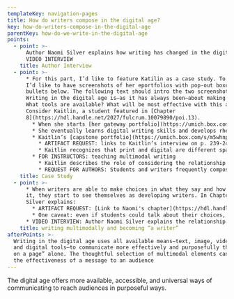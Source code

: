```yaml
---
templateKey: navigation-pages
title: How do writers compose in the digital age?
key: how-do-writers-compose-in-the-digital-age
parentKey: how-do-we-write-in-the-digital-age
points:
  - point: >-
      Author Naomi Silver explains how writing has changed in the digital age:
      VIDEO INTERVIEW
    title: Author Interview
  - point: >-
      * For this part, I’d like to feature Katilin as a case study. To do so,
      I’d like to have screenshots of her eportfolios with pop-out boxes for the
      bullets below. The following text should intro the two screenshots:
      Writing in the digital age is—as it has always been—about making choices:
      What tools are available? What will be most effective with this audience?
      Consider Kaitlin, a student featured in [Chapter
      8](https://hdl.handle.net/2027/fulcrum.10079890/poi.13).
        * When she starts [her gateway portfolio](https://umich.box.com/s/e8yhty752h0akfkl18vcqedr9a0x5ycu), she builds a website that is identical in form to print, but that is distributed electronically. ARTIFACT REQUEST: link to p. 236 of [Naomi’s chapter](https://hdl.handle.net/2027/fulcrum.10079890/poi.19): “In appearance, Kaitlin’s Gateway  eportfolio  is  very  similar  to  Madeleine’s  Capstone  eportfolio—text-only on an unobtrusive background. In a short paragraph on the home page, preceding the description of the artifacts I quoted above, she explains this look, writing, ‘Welcome to my electronic writing portfolio! (see figure 8.3). Despite its format, this is not a blog. Rather, it is the paperless, online equivalent of a printed portfolio that gives you samples of my writing from my different academic concentrations.’ Here Kaitlin seems to be offering a precise definition—and celebration—of \[a] ‘print uploaded’ digital portfolio, ‘a version of portfolio that is identical in form to the print but that is distributed electronically’” (Yancey 745).
        * She eventually learns digital writing skills and develops rhetorical awareness (an awareness of the relationship between what she’s writing, for whom, and how she’s writing it). In explaining differences between her traditional writing and multimodal composition she talks about what multimodality enables her to do, including developing a new vision of her audience and what they’d like to see: ARTIFACT REQUEST: link to p. 238 of Naomi’s chapter / link to Kaitlin’s essay references on p. 238 of [Naomi’s chapter](https://hdl.handle.net/2027/fulcrum.10079890/poi.20) (block quote and paragraph directly after it) “Comparing traditional writing and new media writing is to me the difference between a printed set of papers and a piece that lives on the web. What made me start to accept new  media  was  its  gift  of  using  hyperlinks  to  forever  banish  the  bibliography  to  the seventh circle of literary hell. Even better, hyperlinks give you the power to seamlessly provide research and evidence for a point with nothing more than the click of a mouse. With  new  media  you  also  suddenly  have  the  ability  to  illustrate  writing  with  pictures and graphics that there previously was never room for. And with new media, pieces truly do live. On the web, you don’t just publish something; rather you have the capability to keep going back and editing what you’ve already put out there” (238).
        * Kaitlin’s [capstone portfolio](https://umich.box.com/s/m5whnpl1lycpywvkvdydkykqdi95yqsq) looks very different from her gateway one. She explains the visual difference and how digital tools and the capacity of the portfolio to live online influences how she thinks about what it should look like: 
          * ARTIFACT REQUEST: links to Kaitlin’s interview on p. 239-240 of [Naomi’s chapter](https://hdl.handle.net/2027/fulcrum.10079890/poi.23) “I hated my gateway portfolio....It was just bland and boring. I was very nervous to put anything personal on it. It was not visual. It was just a bunch of text that really wasn’t broken up by anything. It wasn’t really multimedia. I mean, there were links, but just in the text, like here’s a blue word here and there....I had this idea that it really needs to look like a resume, but just like a normal paper thing but online so you don’t actually have to have paper....Whereas, with the capstone portfolio, I was challenging myself not to take  paper  and  put  it  online,  but  something  that  was  created  online  and  lives online. The content was made for that form. I think that was the biggest difference in my mind” (239-40).
          * Kaitlin recognizes that print and digital are different spaces that require different ways to present her material. She makes choices that attend to her audience and purpose in the digital space, and she explains her selections. Her ability to do make and explain her choices indicates that she is developing as a writer.
        * FOR INSTRUCTORS: teaching multimodal writing
          * Kaitlin describes the role of considering the relationship between content and form in a way that was different from what she had learned in her other classes: ARTIFACT REQUEST: link to Kaitlin’s interview on p. 240-241 of [Naomi’s chapter](https://hdl.handle.net/2027/fulcrum.10079890/poi.24) “Mostly because when I start writing, I usually want to  write for pages and pages and pages. The challenge was how can I achieve the same effect but in a visual format or in a format that is something besides a printed 8 x 11 piece of paper? … I would start writing for paragraphs, like for each bullet point. I said, ‘Okay, how can I figure out how to make it academic but at the same time not go on for pages?’” (240-41).
          * REQUEST FOR AUTHORS: Students and writers frequently compose digitally in non-academic spaces, but they need more guidance in academic spaces to develop rhetorical awareness. Strategy 3 [on this website](https://lsa.umich.edu/sweetland/instructors/teaching-resources/sequencing-and-scaffolding-assignments.html) (EXTERNAL LINK) shows ways rhetorical instruction (versus just technical instruction) on a digital platform can be taught.
    title: Case Study
  - point: >-
      * When writers are able to make choices in what they say and how they say
      it, they start to see themselves as developing writers. In Chapter 8,
      Silver explains: 
        * ARTIFACT REQUEST: [Link to Naomi's chapter](https://hdl.handle.net/2027/fulcrum.10079890/poi.17) p. 227-228: “In brief, in this analysis, writerly self-identity is found to comprise a new factor in how multimodal writing development becomes observable, such that the most robust development is characterized not only by a composer’s expanded conception of writing, but also their expanded self-perception as a writer. In this broader frame, writers view substance and style as integrally linked, and also view themselves as composers in any mode or medium that enables them best to enact an argument within a given rhetorical situation. However, an additional finding is that development via reflection during eportfolio construction does not necessarily lead to development  in multimodal composition—the two seem to proceed independently” (p. 227-228)
        * One caveat: even if students could talk about their choices, they weren’t necessarily reflected in their portfolios and vice versa. Development is uneven.
      * VIDEO INTERVIEW: Author Naomi Silver explains the relationship.
    title: writing multimodally and becoming “a writer”
afterPoints: >-
  Writing in the digital age uses all available means—text, image, video, sound,
  and digital tools—to communicate more effectively and purposefully than “words
  on a page” alone. The thoughtful selection of multimodal elements can enhance
  the effectiveness of a message to an audience
---
```

The digital age offers more available, accessible, and universal ways of communicating to reach audiences in purposeful ways.
